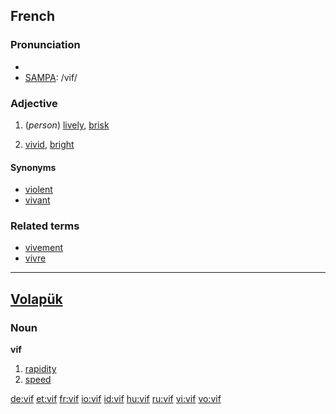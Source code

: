 ==French==

===Pronunciation===
*{{IPA|/vif/}}
*[[w:SAMPA|SAMPA]]: /vif/

===Adjective===
{{fr-infl-adj|sm=vif|sf=vive|pm=vifs|pf=vives|smp=vif|sfp=viv|pmp=vif|pfp=viv}}
{{fr-adj|f=vive}}

# (''person'') [[lively]], [[brisk]]
# {{colour|lang=fr}} [[vivid]], [[bright]]

====Synonyms====
*[[violent]]
*[[vivant]]

===Related terms===
*[[vivement]]
*[[vivre]]

----

==[[Volapük]]==

===Noun===
'''vif'''

# [[rapidity]]
# [[speed]]

[[de:vif]]
[[et:vif]]
[[fr:vif]]
[[io:vif]]
[[id:vif]]
[[hu:vif]]
[[ru:vif]]
[[vi:vif]]
[[vo:vif]]